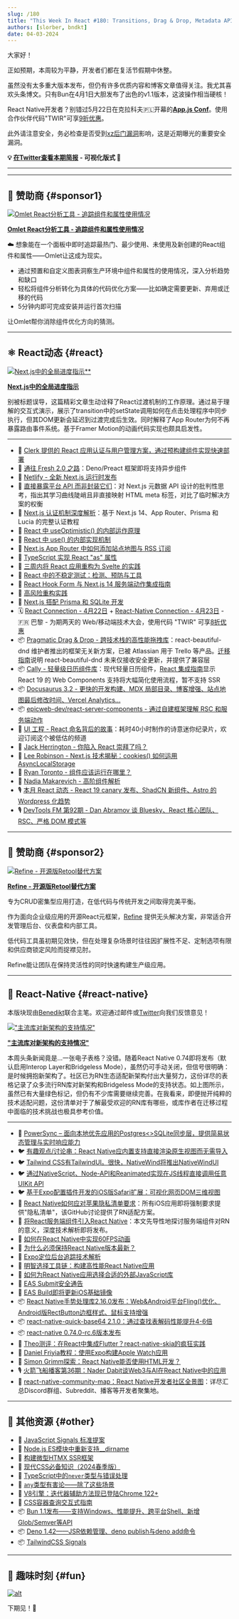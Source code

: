 ```yaml
---
slug: /180
title: "This Week In React #180: Transitions, Drag & Drop, Metadata APIs, React name, Next.js Auth, useOptimistic, Cally, Docusaurus, New Architecture, Gesture Handler, Server Components, Privacy Manifest, Bun, xz, TypeScript, Signals..."
authors: [slorber, bndkt]
date: 04-03-2024
---
```


大家好！

正如预期，本周较为平静，开发者们都在复活节假期中休整。

虽然没有太多重大版本发布，但仍有许多优质内容和博客文章值得关注。我尤其喜欢头条博文。只有Bun在4月1日大胆发布了出色的v1.1版本，这波操作相当硬核！

React Native开发者？别错过5月22日在克拉科夫🇵🇱开幕的[**App.js Conf**](https://appjs.co/?utm_source=thisweekinreact)。使用合作伙伴代码"TWIR"可享[9折优惠](https://ti.to/appjs/2024/discount/TWIR)。

此外请注意安全，务必检查是否受到[xz后门漏洞](https://socket.dev/blog/how-to-use-socket-to-find-out-if-you-were-affected-by-the-backdoored-xz-package)影响，这是近期曝光的重要安全漏洞。

<!-- truncate -->

**💡 [在Twitter查看本期简报](https://slo.im/thread) - 可视化版式 🎨**

---


<Support />

---

## 💸 赞助商 {#sponsor1}

[![Omlet React分析工具 - 追踪组件和属性使用情况](/emails/issues/180/omletad.jpg)](https://omlet.dev/?utm_campaign=partner_this-week-in-react_newsletter-first-sponsor-apr-2024)

**[Omlet React分析工具 - 追踪组件和属性使用情况](https://omlet.dev/?utm_campaign=partner_this-week-in-react_newsletter-first-sponsor-apr-2024)**

☁️ 想象能在一个面板中即时追踪最热门、最少使用、未使用及新创建的React组件和属性——Omlet让这成为现实。

- 通过预置和自定义图表洞察生产环境中组件和属性的使用情况，深入分析趋势和缺口
- 轻松将组件分析转化为具体的代码优化方案——比如确定需要更新、弃用或迁移的代码
- 5分钟内即可完成安装并运行首次扫描

让Omlet帮你消除组件优化方向的猜测。

---

## ⚛️ React动态 {#react}

[![Next.js中的全局进度指示**](/emails/issues/180/transitions.jpg)](https://buildui.com/posts/global-progress-in-nextjs)

[**Next.js中的全局进度指示**](https://buildui.com/posts/global-progress-in-nextjs)

别被标题误导，这篇精彩文章生动诠释了React过渡机制的工作原理。通过易于理解的交互式演示，展示了transition中的setState调用如何在点击处理程序中同步执行，但其DOM更新会延迟到过渡完成后生效。同时解释了App Router为何不再暴露路由事件系统。基于Framer Motion的动画代码实现也颇具启发性。

---

- 💸 [Clerk 提供的 React 应用认证与用户管理方案，通过预构建组件实现快速部署](https://go.clerk.com/WBJx175)
- 👀 [通往 Fresh 2.0 之路](https://github.com/denoland/fresh/issues/2363)：Deno/Preact 框架即将支持异步组件
- 📣 [Netlify - 全新 Next.js 运行时发布](https://www.netlify.com/blog/introducing-the-new-next-js-runtime/)
- 📜 [直接暴露平台 API 而非封装它们](https://blog.jim-nielsen.com/2024/expose-platform-apis-over-wrapping-them/)：对 Next.js 元数据 API 设计的批判性思考，指出其学习曲线陡峭且非直接映射 HTML meta 标签，对比了临时解决方案的权衡
- 📜 [Next.js 认证机制深度解析](https://www.robinwieruch.de/next-authentication/)：基于 Next.js 14、App Router、Prisma 和 Lucia 的完整认证教程
- 📜 [React 中 useOptimistic() 的内部运作原理](https://jser.dev/2024-03-20-how-does-useoptimisticwork-internally-in-react/)
- 📜 [React 中 use() 的内部实现机制](https://jser.dev/2024-03-16-how-does-use-work-internally-in-react/)
- 📜 [Next.js App Router 中如何添加站点地图与 RSS 订阅](https://spacejelly.dev/posts/how-to-add-a-sitemap-rss-feed-in-next-js-app-router)
- 📜 [TypeScript 实现 React "as" 属性](https://www.christianvm.dev/blog/react-as-prop)
- 📜 [三周内将 React 应用重构为 Svelte 的实践](https://dusty.phillips.codes/2024/03/20/we-rewrote-our-react-app-in-svelte-in-three-weeks/)
- 📜 [React 中的不稳定测试：检测、预防与工具](https://semaphoreci.com/blog/flaky-react)
- 📜 [React Hook Form 与 Next.js 14 服务端动作集成指南](https://aurorascharff.no/posts/implementing-react-hook-form-with-nextjs-14-server-actions/)
- 📜 [高风险重构实践](https://webup.org/blog/the-high-risk-refactoring/)
- 📜 [Next.js 搭配 Prisma 和 SQLite 开发](https://www.robinwieruch.de/next-prisma-sqlite/)
- 🗓 [React Connection - 4月22日](https://reactconnection.io/) + [React-Native Connection - 4月23日](https://reactnativeconnection.io/) - 🇫🇷 巴黎 - 为期两天的 Web/移动端技术大会，使用代码 "TWIR" 可享[8折优惠](https://www.billetweb.fr/react-connection-2024?discount=TWIR)
- 📦 [Pragmatic Drag & Drop - 跨技术栈的高性能拖拽库](https://github.com/atlassian/pragmatic-drag-and-drop)：react-beautiful-dnd 维护者推出的框架无关新方案，已被 Atlassian 用于 Trello 等产品。[迁移指南](https://github.com/atlassian/react-beautiful-dnd/issues/2573)说明 react-beautiful-dnd 未来仅接收安全更新，并提供了兼容层
- 📦 [Cally - 轻量级日历组件库](https://wicky.nillia.ms/cally/)：现代轻量日历组件，[React 集成指南](https://wicky.nillia.ms/cally/guides/frameworks/#react)显示 React 19 的 Web Components 支持将大幅简化使用流程，暂不支持 SSR
- 📦 [Docusaurus 3.2 - 更快的开发构建、MDX 局部目录、博客增强、站点地图最后修改时间、Vercel Analytics...](https://docusaurus.io/blog/releases/3.2)
- 📦 [epicweb-dev/react-server-components - 通过自建框架理解 RSC 和服务端动作](https://github.com/epicweb-dev/react-server-components)
- 🎥 [UI 工程 - React 命名背后的故事](https://www.youtube.com/watch?v=qBymTM6MQLo)：耗时40小时制作的诗意迷你纪录片，欢迎订阅这个被低估的频道
- 🎥 [Jack Herrington - 你陷入 React 崇拜了吗？](https://www.youtube.com/watch?v=74q1vURXvlY)
- 🎥 [Lee Robinson - Next.js 技术揭秘：cookies() 如何运用 AsyncLocalStorage](https://www.youtube.com/watch?v=JejwWxhsfZw)
- 🎥 [Ryan Toronto - 组件应该运行在哪里？](https://www.youtube.com/watch?v=4S3vQffXT7o)
- 🎥 [Nadia Makarevich - 高阶组件解析](https://www.youtube.com/watch?v=OLFV1Ds_L8A)
- 🎙️ [本月 React 动态 - React 19 canary 发布、ShadCN 新组件、Astro 的 Wordpress 化趋势](https://podcasters.spotify.com/pod/show/reactiflux/episodes/TMiR-2024-03-React-canary-is-19--New-ShadCN-bits--Astro-looks-like-Wordpress--Wiz-e2hsspd)
- 🎙️ [DevTools FM 第92期 - Dan Abramov 谈 Bluesky、React 核心团队、RSC、严格 DOM 模式等](https://www.devtools.fm/episode/92)

<SubscribeFormEmbed placement="middle" />

---

## 💸 赞助商 {#sponsor2}

[![Refine - 开源版Retool替代方案](/emails/issues/177/refine.jpg)](https://github.com/refinedev/refine)

**[Refine - 开源版Retool替代方案](https://github.com/refinedev/refine)**

专为CRUD密集型应用打造，在低代码与传统开发之间取得完美平衡。

作为面向企业级应用的开源React元框架，[Refine](https://github.com/refinedev/refine) 提供无头解决方案，非常适合开发管理后台、仪表盘和内部工具。

低代码工具虽初期见效快，但在处理复杂场景时往往因扩展性不足、定制选项有限和供应商锁定风险而捉襟见肘。

Refine能让团队在保持灵活性的同时快速构建生产级应用。

---

## 📱 React-Native {#react-native}

本版块现由[Benedikt](https://twitter.com/bndkt)联合主笔。欢迎通过邮件或[Twitter](https://twitter.com/bndkt)向我们反馈意见！

[!["主流库对新架构的支持情况"](/emails/issues/180/rn.jpg)](https://github.com/reactwg/react-native-new-architecture/discussions/167)

[**"主流库对新架构的支持情况"**](https://github.com/reactwg/react-native-new-architecture/discussions/167)

本周头条新闻竟是...一张电子表格？没错。随着React Native 0.74即将发布（默认启用Interop Layer和Bridgeless Mode），虽然仍可手动关闭，但信号很明确：是时候拥抱新架构了。社区已为RN生态适配新架构付出大量努力，这份详尽的表格记录了众多流行RN库对新架构和Bridgeless Mode的支持状态。如上图所示，虽然已有大量绿色标记，但仍有不少库需要继续完善。在我看来，即便抛开纯粹的技术适配问题，这份清单对于了解最受欢迎的RN库有哪些，或库作者在迁移过程中面临的技术挑战也极具参考价值。

---

- 💸 [PowerSync – 面向本地优先应用的Postgres\<>SQLite同步层，提供简易状态管理与实时响应能力](https://www.powersync.com/?utm_source=newsletter&utm_medium=sponsorship&utm_campaign=this-week-in-react)
- 🐦 [有趣观点/讨论串：React Native应内置支持直接渲染原生视图而无需导入](https://x.com/Baconbrix/status/1773800723383275952)
- 🐦 [Tailwind CSS有TailwindUI。很快，NativeWind将推出NativeWindUI](https://x.com/DanStepanov/status/1773746866536280376)
- 🐦 [通过NativeScript、Node-API和Reanimated实现在JS线程直接调用任意UIKit API](https://x.com/birch_js/status/1774855694271045666?s=20)
- 🐦 [基于Expo配置插件开发的iOS版Safari扩展：可视化网页DOM三维视图](https://twitter.com/Baconbrix/status/1773418737061773676)
- 📖 [React Native如何应对苹果隐私清单要求](https://github.com/react-native-community/discussions-and-proposals/discussions/776)：所有iOS应用即将强制要求提供"隐私清单"，该GitHub讨论提供了RN适配方案。
- 📜 [将React服务端组件引入React Native](https://szymonrybczak.dev/blog/bringing-react-server-components-to-react-native)：本文先导性地探讨服务端组件对RN的意义，深度技术解析即将发布。
- 📜 [如何在React Native中实现60FPS动画](https://www.callstack.com/blog/60fps-animations-in-react-native)
- 📜 [为什么必须保持React Native版本最新？](https://www.callstack.com/blog/always-run-the-latest-version-of-react-native)
- 📜 [Expo定位后台追踪技术解析](https://blog.swmansion.com/not-all-who-wander-are-lost-805811c433c5)
- 📜 [明智选择工具链：构建高性能React Native应用](https://www.callstack.com/blog/find-the-balance-between-native-and-javascript)
- 📜 [如何为React Native应用选择合适的外部JavaScript库](https://www.callstack.com/blog/external-javascript-libraries-for-react-native)
- 📣 [EAS Submit安全通告](https://expo.dev/blog/security-notice-for-eas-submit)
- 📣 [EAS Build即将更新iOS基础镜像](https://expo.dev/changelog/2024/03-29-eas-build-upcoming-ios-images-updates)
- 📦 [React Native手势处理库2.16.0发布：Web&Android平台Fling()优化、Android版RectButton边框样式、鼠标支持增强](https://github.com/software-mansion/react-native-gesture-handler/releases/tag/2.16.0)
- 📦 [react-native-quick-base64 2.1.0：通过查找表解码性能提升4-6倍](https://github.com/craftzdog/react-native-quick-base64/releases/tag/v2.1.0)
- 📦 [react-native 0.74.0-rc.6版本发布](https://github.com/facebook/react-native/releases/tag/v0.74.0-rc.6)
- 🎥 [Theo测评：在React中集成Flutter？react-native-skia的疯狂实践](https://www.youtube.com/watch?v=2l9Wm-8TxlA)
- 🎥 [Daniel Friyia教程：使用Expo构建Apple Watch应用](https://www.youtube.com/watch?v=Z6xRCyhrg1A)
- 🎥 [Simon Grimm探索：React Native能否使用HTML开发？](https://www.youtube.com/watch?v=D_14xgyW4Rk)
- 🎙️ [火箭飞船播客第36期：Nader Dabit谈Web3与AI在React Native中的应用](https://share.transistor.fm/s/2c3bbd34)
- 🔗 [react-native-community-map：React Native开发者社区全景图](https://github.com/kelset/react-native-community-map)：详尽汇总Discord群组、Subreddit、播客等开发者聚集地。

---

## 🔀 其他资源 {#other}

- 👀 [JavaScript Signals 标准提案](https://github.com/proposal-signals/proposal-signals)
- 📜 [Node.js ES模块中重新支持\_\_dirname](https://www.sonarsource.com/blog/dirname-node-js-es-modules/)
- 📜 [构建微型HTMX SSR框架](https://blog.platformatic.dev/building-a-micro-htmx-ssr-framework)
- 📜 [现代CSS必备知识（2024春季版）](https://frontendmasters.com/blog/what-you-need-to-know-about-modern-css-spring-2024-edition/)
- 📜 [TypeScript中的`never`类型与错误处理](https://fettblog.eu/typescript-never-and-error-handling/)
- 📜 [`any`类型有害论——除了这些场景](https://www.totaltypescript.com/any-considered-harmful)
- 📜 [V8引擎：迭代器辅助方法现已登陆Chrome 122+](https://v8.dev/features/iterator-helpers)
- 📜 [CSS容器查询交互式指南](https://ishadeed.com/article/css-container-query-guide)
- 📦 [Bun 1.1发布——支持Windows、性能提升、跨平台Shell、新增Glob/Semver等API](https://bun.sh/blog/bun-v1.1)
- 📦 [Deno 1.42——JSR依赖管理、deno publish与deno add命令](https://deno.com/blog/v1.42)
- 📦 [TailwindCSS Signals](https://github.com/brandonmcconnell/tailwindcss-signals)

---

## 🤭 趣味时刻 {#fun}

[![alt](/emails/issues/180/meme.jpg)](https://twitter.com/rickhanlonii/status/1774813693944971594)

下期见！👋